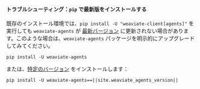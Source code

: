 
#### トラブルシューティング：`pip` で最新版をインストールする

既存のインストール環境では、`pip install -U "weaviate-client[agents]"` を実行しても `weaviate-agents` が [最新バージョン](https://pypi.org/project/weaviate-agents/) に更新されない場合があります。このような場合は、`weaviate-agents` パッケージを明示的にアップグレードしてみてください。

<Tabs groupId="languages">
<TabItem value="py_agents" label="Python">

```shell
pip install -U weaviate-agents
```

または、[特定のバージョン](https://github.com/weaviate/weaviate-agents-python-client/tags) をインストールします：

```shell
pip install -U weaviate-agents==||site.weaviate_agents_version||
```

</TabItem>
</Tabs>